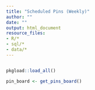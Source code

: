```yaml
---
title: "Scheduled Pins (Weekly)"
author: ""
date: ""
output: html_document
resource_files:
- R/*
- sql/*
- data/*
---
```


```r
```

```r
pkgload::load_all()
```

```r
pin_board <- get_pins_board()
```
